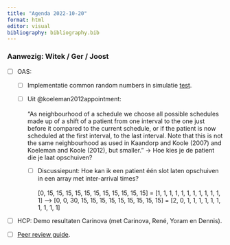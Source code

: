 ```yaml
---
title: "Agenda 2022-10-20"
format: html
editor: visual
bibliography: bibliography.bib
---
```


### Aanwezig: Witek / Ger / Joost

-   [ ] OAS:

    -   [ ] Implementatie common random numbers in simulatie [test](https://witusj.github.io/research/experiments/sched-sim.html).

    -   [ ] Uit @koeleman2012appointment:\
        \
        "As neighbourhood of a schedule we choose all possible schedules made up of a shift of a patient from one interval to the one just before it compared to the current schedule, or if the patient is now scheduled at the first interval, to the last interval. Note that this is not the same neighbourhood as used in Kaandorp and Koole (2007) and Koeleman and Koole (2012), but smaller." -\> Hoe kies je de patient die je laat opschuiven?

        -   [ ] Discussiepunt: Hoe kan ik een patient één slot laten opschuiven in een array met inter-arrival times?\
            \
            \[0, 15, 15, 15, 15, 15, 15, 15, 15, 15, 15, 15\] = \[1, 1, 1, 1, 1, 1, 1, 1, 1, 1, 1, 1\] ---\> \[0, 0, 30, 15, 15, 15, 15, 15, 15, 15, 15, 15\] = \[2, 0, 1, 1, 1, 1, 1, 1, 1, 1, 1, 1\]

-   [ ] HCP: Demo resultaten Carinova (met Carinova, René, Yoram en Dennis).

-   [ ] [Peer review guide](https://www.sae.org/site/participate/volunteer/reviewer-resources/writing-guide).
